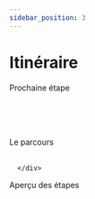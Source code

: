```yaml
---
sidebar_position: 3
---
```


# Itinéraire





<div className="text-center" style={{ display: 'flex', justifyContent: 'center', alignItems: 'center', minHeight: '5vh' }}>
      <div>
        <Typography variant="h4" gutterBottom>
         Prochaine étape
        </Typography>
        <br/><br/>
        <NextCity/>
      </div>
</div>
<div>

<br/><br/>

<div className="text-center" style={{ display: 'flex', justifyContent: 'center', alignItems: 'center', minHeight: '5vh' }}>
      <div>
        <Typography variant="h4" gutterBottom>
         Le parcours
        </Typography>
        <br/><br/>
        
      </div>
</div>

<Home />



<div className="text-center" style={{ display: 'flex', justifyContent: 'center', alignItems: 'center', minHeight: '5vh' }}>
      <div>
        <Typography variant="h4" gutterBottom>
         Aperçu des étapes
        </Typography>
        <ListAllCities />
      </div>
</div>




</div>



   